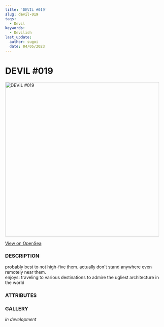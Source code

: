 ```yaml
---
title: 'DEVIL #019'
slug: devil-019
tags:
  - Devil
keywords:
  - Devilish
last_update:
  author: sugoi
  date: 04/05/2023
---
```



# DEVIL #019

<img src="https://nft-cdn.alchemy.com/eth-mainnet/175e7b655a7053fc9f8a60e615bd013a" alt="DEVIL #019" width="500" />

[View on OpenSea](https://opensea.io/assets/ethereum/0x231EDa2D0E36E5254515B7625D1201f7b4617cf4/20)

### DESCRIPTION

probably best to not high-five them. actually don't stand anywhere even remotely near them.  
enjoys: traveling to various destinations to admire the ugliest architecture in the world

### ATTRIBUTES

<AttributeTag traitType="HUMANITY" value="HIGH" />
<AttributeTag traitType="NATURE" value="EXCITABLE" />
<AttributeTag traitType="TYPE" value="DEVIL" />
<AttributeTag traitType="SUBTYPE" value="僵尸" />


### GALLERY

*in development*

